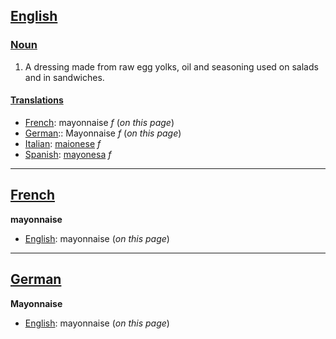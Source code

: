 ==[[English]]==

===[[Noun]]===
#A dressing made from raw egg yolks, oil and seasoning used on salads and in sandwiches.

====[[Translation]]s====
*[[French]]: mayonnaise ''f'' (''on this page'')
*[[German]]:: Mayonnaise ''f'' (''on this page'')
*[[Italian]]: [[maionese]] ''f''
*[[Spanish]]: [[mayonesa]] ''f''

----

==[[French]]==
'''mayonnaise'''

*[[English]]: mayonnaise (''on this page'')

----

==[[German]]==
'''Mayonnaise'''

*[[English]]: mayonnaise (''on this page'')